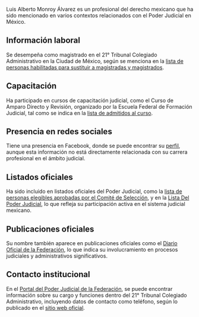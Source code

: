 Luis Alberto Monroy Álvarez es un profesional del derecho mexicano que ha sido mencionado en varios contextos relacionados con el Poder Judicial en México. 
## Información laboral
Se desempeña como magistrado en el 21° Tribunal Colegiado Administrativo en la Ciudad de México, según se menciona en la [lista de personas habilitadas para sustituir a magistradas y magistrados](https://www.cjf.gob.mx/2023/Lista_SEADSC-07092023.pdf). 
## Capacitación
Ha participado en cursos de capacitación judicial, como el Curso de Amparo Directo y Revisión, organizado por la Escuela Federal de Formación Judicial, tal como se indica en la [lista de admitidos al curso](https://escuelajudicial.cjf.gob.mx/cursosesp/2024/Capacitacion_Judicial/Marzo/Curso_Amparo_Directo_Revision/Lista_admitidos_Curso_Amparo_Directo_Revision.pdf).
## Presencia en redes sociales
Tiene una presencia en Facebook, donde se puede encontrar su [perfil](https://www.facebook.com/luisalberto.monroy.9/), aunque esta información no está directamente relacionada con su carrera profesional en el ámbito judicial.
## Listados oficiales
Ha sido incluido en listados oficiales del Poder Judicial, como la [lista de personas elegibles aprobadas por el Comité de Selección](https://dof.gob.mx/nota_detalle.php?codigo=5745287&fecha=15/12/1924), y en la [Lista Del Poder Judicial](https://es.scribd.com/document/805117085/Lista-Del-Poder-Judicial), lo que refleja su participación activa en el sistema judicial mexicano.
## Publicaciones oficiales
Su nombre también aparece en publicaciones oficiales como el [Diario Oficial de la Federación](https://periodicocorreo.com.mx/__export/sites/correo/pdfs/2024/12/15/ikNQAsHYcLg5EGjt.pdf), lo que indica su involucramiento en procesos judiciales y administrativos significativos.
## Contacto institucional
En el [Portal del Poder Judicial de la Federación](https://www.cjf.gob.mx/), se puede encontrar información sobre su cargo y funciones dentro del 21° Tribunal Colegiado Administrativo, incluyendo datos de contacto como teléfono, según lo publicado en el [sitio web oficial](https://www.cjf.gob.mx/).